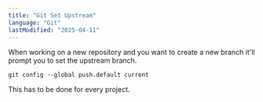 ```yaml
---
title: "Git Set Upstream"
language: "Git"
lastModified: "2025-04-11"
---
```



When working on a new repository and you want to create a new branch it'll prompt you to set the upstream branch.

```shell
git config --global push.default current
```

This has to be done for every project.
